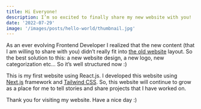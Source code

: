 ```yaml
---
title: Hi Everyone!
description: I’m so excited to finally share my new website with you! 
date: '2022-07-29'
image: '/images/posts/hello-world/thumbnail.jpg'
---
```



As an ever evolving Frontend Developer I realized that the new content (that I am willing to share with you) didn’t really fit into [the old website](https://gillyhuga.github.io/) layout. So the best solution to this: a new website design, a new logo, new categorization etc… So it’s well structured now :)

This is my first website using React.js. I developed this website using [Next.js](https://nextjs.org/) framework and [Tailwind CSS](https://tailwindcss.com/). So, this website will continue to grow as a place for me to tell stories and share projects that I have worked on. 

Thank you for visiting my website. Have a nice day :)